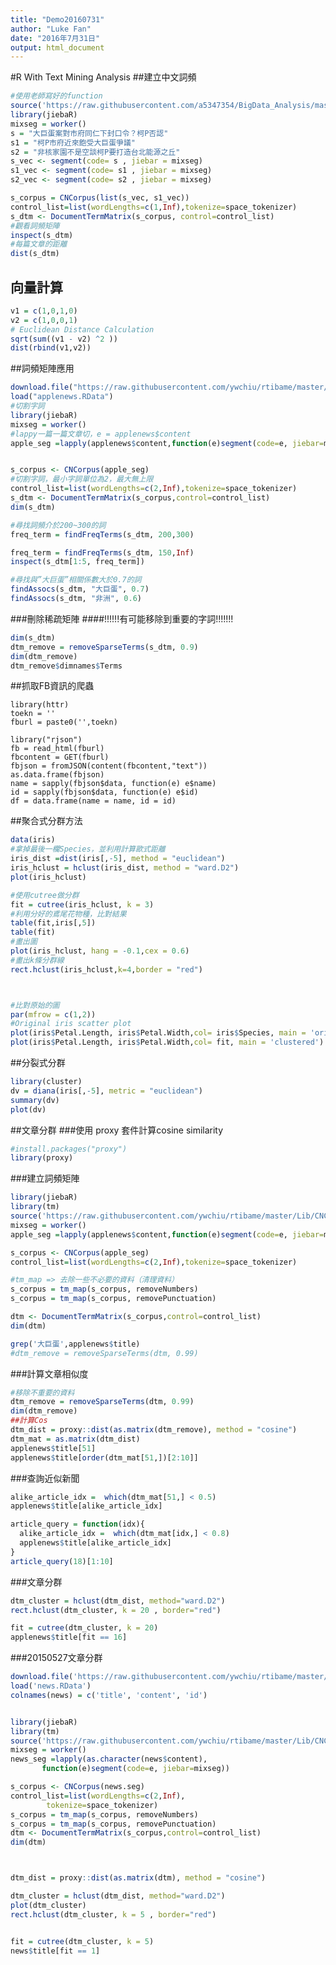 ```yaml
---
title: "Demo20160731"
author: "Luke Fan"
date: "2016年7月31日"
output: html_document
---
```

#R With Text Mining Analysis
##建立中文詞頻
```r
#使用老師寫好的function
source('https://raw.githubusercontent.com/a5347354/BigData_Analysis/master/Demo20160731/CNCorpus.R')
library(jiebaR)
mixseg = worker()
s = "大巨蛋案對市府同仁下封口令？柯P否認"
s1 = "柯P市府近來飽受大巨蛋爭議"
s2 = "非核家園不是空談柯P要打造台北能源之丘"
s_vec <- segment(code= s , jiebar = mixseg)
s1_vec <- segment(code= s1 , jiebar = mixseg)
s2_vec <- segment(code= s2 , jiebar = mixseg)

s_corpus = CNCorpus(list(s_vec, s1_vec))
control_list=list(wordLengths=c(1,Inf),tokenize=space_tokenizer) 
s_dtm <- DocumentTermMatrix(s_corpus, control=control_list) 
#觀看詞頻矩陣
inspect(s_dtm)
#每篇文章的距離
dist(s_dtm)
```

## 向量計算
```r
v1 = c(1,0,1,0)
v2 = c(1,0,0,1)
# Euclidean Distance Calculation
sqrt(sum((v1 - v2) ^2 ))
dist(rbind(v1,v2))
```

##詞頻矩陣應用
```r
download.file("https://raw.githubusercontent.com/ywchiu/rtibame/master/data/applenews.RData", 'applenews.RData')
load("applenews.RData")
#切割字詞
library(jiebaR) 
mixseg = worker()
#lappy一篇一篇文章切，e = applenews$content
apple_seg =lapply(applenews$content,function(e)segment(code=e, jiebar=mixseg))


s_corpus <- CNCorpus(apple_seg) 
#切割字詞，最小字詞單位為2，最大無上限
control_list=list(wordLengths=c(2,Inf),tokenize=space_tokenizer)
s_dtm <- DocumentTermMatrix(s_corpus,control=control_list) 
dim(s_dtm)

#尋找詞頻介於200~300的詞
freq_term = findFreqTerms(s_dtm, 200,300)

freq_term = findFreqTerms(s_dtm, 150,Inf)
inspect(s_dtm[1:5, freq_term])

#尋找與”大巨蛋”相關係數大於0.7的詞
findAssocs(s_dtm, "大巨蛋", 0.7)
findAssocs(s_dtm, "非洲", 0.6)


```

###刪除稀疏矩陣
####!!!!!!有可能移除到重要的字詞!!!!!!!
```r
dim(s_dtm)
dtm_remove = removeSparseTerms(s_dtm, 0.9) 
dim(dtm_remove)
dtm_remove$dimnames$Terms
```

##抓取FB資訊的爬蟲
```
library(httr)
toekn = ''
fburl = paste0('',toekn)

library("rjson")
fb = read_html(fburl)
fbcontent = GET(fburl)
fbjson = fromJSON(content(fbcontent,"text"))
as.data.frame(fbjson)
name = sapply(fbjson$data, function(e) e$name)
id = sapply(fbjson$data, function(e) e$id)
df = data.frame(name = name, id = id)
```

##聚合式分群方法
```r
data(iris)
#拿掉最後一欄Species，並利用計算歐式距離
iris_dist =dist(iris[,-5], method = "euclidean")
iris_hclust = hclust(iris_dist, method = "ward.D2")
plot(iris_hclust)

#使用cutree做分群
fit = cutree(iris_hclust, k = 3)
#利用分好的鳶尾花物種，比對結果
table(fit,iris[,5])
table(fit)
#畫出圖
plot(iris_hclust, hang = -0.1,cex = 0.6)
#畫出k條分群線
rect.hclust(iris_hclust,k=4,border = "red")



#比對原始的圖
par(mfrow = c(1,2))
#Original iris scatter plot
plot(iris$Petal.Length, iris$Petal.Width,col= iris$Species, main = 'original')
plot(iris$Petal.Length, iris$Petal.Width,col= fit, main = 'clustered')
```

##分裂式分群
```r
library(cluster)
dv = diana(iris[,-5], metric = "euclidean") 
summary(dv)
plot(dv)
```

##文章分群
###使用 proxy 套件計算cosine similarity
```r
#install.packages("proxy") 
library(proxy)

```

###建立詞頻矩陣
```r
library(jiebaR)
library(tm)
source('https://raw.githubusercontent.com/ywchiu/rtibame/master/Lib/CNCorpus.R')
mixseg = worker()
apple_seg =lapply(applenews$content,function(e)segment(code=e, jiebar=mixseg))

s_corpus <- CNCorpus(apple_seg) 
control_list=list(wordLengths=c(2,Inf),tokenize=space_tokenizer)

#tm_map => 去除一些不必要的資料（清理資料）
s_corpus = tm_map(s_corpus, removeNumbers)
s_corpus = tm_map(s_corpus, removePunctuation)

dtm <- DocumentTermMatrix(s_corpus,control=control_list)
dim(dtm)

grep('大巨蛋',applenews$title)
#dtm_remove = removeSparseTerms(dtm, 0.99)
```


###計算文章相似度
```r
#移除不重要的資料
dtm_remove = removeSparseTerms(dtm, 0.99)
dim(dtm_remove)
##計算Cos
dtm_dist = proxy::dist(as.matrix(dtm_remove), method = "cosine")
dtm_mat = as.matrix(dtm_dist)
applenews$title[51]
applenews$title[order(dtm_mat[51,])[2:10]]
```

###查詢近似新聞
```r
alike_article_idx =  which(dtm_mat[51,] < 0.5)
applenews$title[alike_article_idx]

article_query = function(idx){
  alike_article_idx =  which(dtm_mat[idx,] < 0.8)
  applenews$title[alike_article_idx]
}
article_query(18)[1:10]
```

###文章分群
```r
dtm_cluster = hclust(dtm_dist, method="ward.D2")
rect.hclust(dtm_cluster, k = 20 , border="red")

fit = cutree(dtm_cluster, k = 20)
applenews$title[fit == 16]
```

###20150527文章分群
```r
download.file('https://raw.githubusercontent.com/ywchiu/rtibame/master/History/Class1/news.RData', 'news.RData')
load('news.RData')
colnames(news) = c('title', 'content', 'id')


library(jiebaR)
library(tm)
source('https://raw.githubusercontent.com/ywchiu/rtibame/master/Lib/CNCorpus.R')
mixseg = worker()
news_seg =lapply(as.character(news$content), 
       function(e)segment(code=e, jiebar=mixseg))

s_corpus <- CNCorpus(news.seg)
control_list=list(wordLengths=c(2,Inf),
        tokenize=space_tokenizer)
s_corpus = tm_map(s_corpus, removeNumbers)
s_corpus = tm_map(s_corpus, removePunctuation)
dtm <- DocumentTermMatrix(s_corpus,control=control_list)
dim(dtm)



dtm_dist = proxy::dist(as.matrix(dtm), method = "cosine")

dtm_cluster = hclust(dtm_dist, method="ward.D2")
plot(dtm_cluster)
rect.hclust(dtm_cluster, k = 5 , border="red")


fit = cutree(dtm_cluster, k = 5)
news$title[fit == 1]
```






